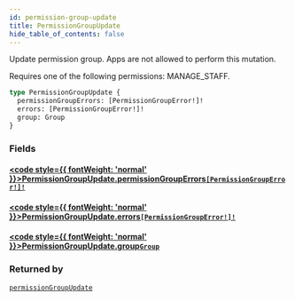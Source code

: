 ```yaml
---
id: permission-group-update
title: PermissionGroupUpdate
hide_table_of_contents: false
---
```








Update permission group. Apps are not allowed to perform this mutation. 

Requires one of the following permissions: MANAGE_STAFF.

```graphql
type PermissionGroupUpdate {
  permissionGroupErrors: [PermissionGroupError!]!
  errors: [PermissionGroupError!]!
  group: Group
}
```


### Fields

#### [<code style={{ fontWeight: 'normal' }}>PermissionGroupUpdate.<b>permissionGroupErrors</b></code>](#)<Bullet />[`[PermissionGroupError!]!`](../../../developer/api-reference/objects/permission-group-error) <Badge class="secondary" text="non-null"/> <Badge class="secondary" text="object"/>
> 
> 

#### [<code style={{ fontWeight: 'normal' }}>PermissionGroupUpdate.<b>errors</b></code>](#)<Bullet />[`[PermissionGroupError!]!`](../../../developer/api-reference/objects/permission-group-error) <Badge class="secondary" text="non-null"/> <Badge class="secondary" text="object"/>
> 
> 

#### [<code style={{ fontWeight: 'normal' }}>PermissionGroupUpdate.<b>group</b></code>](#)<Bullet />[`Group`](../../../developer/api-reference/objects/group) <Badge class="secondary" text="object"/>
> 
> 



### Returned by

[`permissionGroupUpdate`](../../../developer/api-reference/mutations/permission-group-update)  <Badge class="secondary" text="mutation"/>



